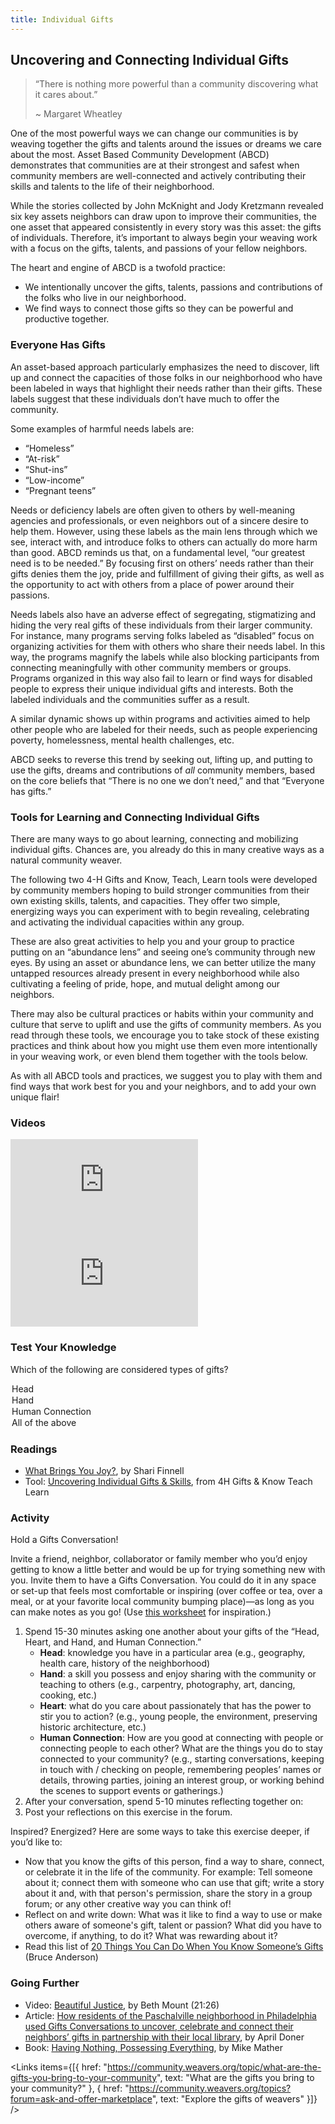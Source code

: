 ```yaml
---
title: Individual Gifts
---
```


## Uncovering and Connecting Individual Gifts

> “There is nothing more powerful than a community discovering what it cares about.”
> 
> ~ Margaret Wheatley

One of the most powerful ways we can change our communities is by weaving together the gifts and talents around the issues or dreams we care about the most. Asset Based Community Development (ABCD) demonstrates that communities are at their strongest and safest when community members are well-connected and actively contributing their skills and talents to the life of their neighborhood.

While the stories collected by John McKnight and Jody Kretzmann revealed six key assets neighbors can draw upon to improve their communities, the one asset that appeared consistently in every story was this asset: the gifts of individuals. Therefore, it’s important to always begin your weaving work with a focus on the gifts, talents, and passions of your fellow neighbors.

The heart and engine of ABCD is a twofold practice:

- We intentionally uncover the gifts, talents, passions and contributions of the folks who live in our neighborhood.
- We find ways to connect those gifts so they can be powerful and productive together.

### Everyone Has Gifts

An asset-based approach particularly emphasizes the need to discover, lift up and connect the capacities of those folks in our neighborhood who have been labeled in ways that highlight their needs rather than their gifts. These labels suggest that these individuals don’t have much to offer the community.

Some examples of harmful needs labels are:

- “Homeless”
- “At-risk”
- “Shut-ins”
- “Low-income”
- “Pregnant teens”

Needs or deficiency labels are often given to others by well-meaning agencies and professionals, or even neighbors out of a sincere desire to help them. However, using these labels as the main lens through which we see, interact with, and introduce folks to others can actually do more harm than good. ABCD reminds us that, on a fundamental level, “our greatest need is to be needed.” By focusing first on others’ needs rather than their gifts denies them the joy, pride and fulfillment of giving their gifts, as well as the opportunity to act with others from a place of power around their passions.

Needs labels also have an adverse effect of segregating, stigmatizing and hiding the very real gifts of these individuals from their larger community. For instance, many programs serving folks labeled as “disabled” focus on organizing activities for them with others who share their needs label. In this way, the programs magnify the labels while also blocking participants from connecting meaningfully with other community members or groups. Programs organized in this way also fail to learn or find ways for disabled people to express their unique individual gifts and interests. Both the labeled individuals and the communities suffer as a result.

A similar dynamic shows up within programs and activities aimed to help other people who are labeled for their needs, such as people experiencing poverty, homelessness, mental health challenges, etc.

ABCD seeks to reverse this trend by seeking out, lifting up, and putting to use the gifts, dreams and contributions of _all_ community members, based on the core beliefs that “There is no one we don’t need,” and that “Everyone has gifts.”

### Tools for Learning and Connecting Individual Gifts

There are many ways to go about learning, connecting and mobilizing individual gifts. Chances are, you already do this in many creative ways as a natural community weaver.

The following two 4-H Gifts and Know, Teach, Learn tools were developed by community members hoping to build stronger communities from their own existing skills, talents, and capacities. They offer two simple, energizing ways you can experiment with to begin revealing, celebrating and activating the individual capacities within any group.

These are also great activities to help you and your group to practice putting on an “abundance lens” and seeing one’s community through new eyes. By using an asset or abundance lens, we can better utilize the many untapped resources already present in every neighborhood while also cultivating a feeling of pride, hope, and mutual delight among our neighbors.

There may also be cultural practices or habits within your community and culture that serve to uplift and use the gifts of community members. As you read through these tools, we encourage you to take stock of these existing practices and think about how you might use them even more intentionally in your weaving work, or even blend them together with the tools below.

As with all ABCD tools and practices, we suggest you to play with them and find ways that work best for you and your neighbors, and to add your own unique flair!

### Videos

<Embed src="https://www.youtube.com/embed/y6yiRXVP90g"/>

<Embed src="https://www.youtube.com/embed/KY6JpD2h0t4"/>

### Test Your Knowledge

Which of the following are considered types of gifts?

<MultipleChoice>
  <Option>
    Head
  </Option>
  <Option>
    Hand
  </Option>
  <Option>
    Human Connection
  </Option>
  <Option isCorrect>
    All of the above
  </Option>
</MultipleChoice>

### Readings

- [What Brings You Joy?](https://www.abundantcommunity.com/what-brings-you-joy/), by Shari Finnell
- Tool: [Uncovering Individual Gifts & Skills](https://www.imls.gov/sites/default/files/2022-07/tool-asset-mapping-individual.pdf), from 4H Gifts & Know Teach Learn

### Activity

Hold a Gifts Conversation!

Invite a friend, neighbor, collaborator or family member who you’d enjoy getting to know a little better and would be up for trying something new with you. Invite them to have a Gifts Conversation. You could do it in any space or set-up that feels most comfortable or inspiring (over coffee or tea, over a meal, or at your favorite local community bumping place)—as long as you can make notes as you go! (Use [this worksheet](https://drive.google.com/file/d/1THM7OWf5WFqKwmFKNAyzFEkDih3OYDqX/view) for inspiration.)

1. Spend 15-30 minutes asking one another about your gifts of the “Head, Heart, and Hand, and Human Connection.”
    - **Head**: knowledge you have in a particular area (e.g., geography, health care, history of the neighborhood)
    - **Hand**: a skill you possess and enjoy sharing with the community or teaching to others (e.g., carpentry, photography, art, dancing, cooking, etc.)
    - **Heart**: what do you care about passionately that has the power to stir you to action? (e.g., young people, the environment, preserving historic architecture, etc.)
    - **Human Connection**: How are you good at connecting with people or connecting people to each other? What are the things you do to stay connected to your community? (e.g., starting conversations, keeping in touch with / checking on people, remembering peoples’ names or details, throwing parties, joining an interest group, or working behind the scenes to support events or gatherings.)
2.  After your conversation, spend 5-10 minutes reflecting together on:
3.  Post your reflections on this exercise in the forum.

Inspired? Energized? Here are some ways to take this exercise deeper, if you’d like to:

- Now that you know the gifts of this person, find a way to share, connect, or celebrate it in the life of the community. For example: Tell someone about it; connect them with someone who can use that gift; write a story about it and, with that person's permission, share the story in a group forum; or any other creative way you can think of!
- Reflect on and write down: What was it like to find a way to use or make others aware of someone's gift, talent or passion? What did you have to overcome, if anything, to do it? What was rewarding about it?
- Read this list of [20 Things You Can Do When You Know Someone’s Gifts](https://www.communityactivators.com/downloads/CoreGifts20Uses.pdf) (Bruce Anderson)

### Going Further

- Video: [Beautiful Justice](https://www.youtube.com/watch?v=lXMALqo4E24), by Beth Mount (21:26)
- Article: [How residents of the Paschalville neighborhood in Philadelphia used Gifts Conversations to uncover, celebrate and connect their neighbors’ gifts in partnership with their local library](https://www.imls.gov/sites/default/files/2022-07/grantee-story-philadelphia.pdf), by April Doner
- Book: [Having Nothing, Possessing Everything](https://www.eerdmans.com/Products/7483/having-nothing-possessing-everything.aspx), by Mike Mather

<Links
  items={[{
    href: "https://community.weavers.org/topic/what-are-the-gifts-you-bring-to-your-community",
    text: "What are the gifts you bring to your community?"
  },
  {
    href: "https://community.weavers.org/topics?forum=ask-and-offer-marketplace",
    text: "Explore the gifts of weavers"
  }]}
/>
